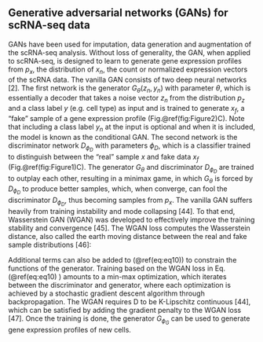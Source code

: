 
## Generative adversarial networks (GANs) for scRNA-seq data {#ch-3-3}

GANs have been used for imputation, data generation and augmentation of the scRNA-seq analysis. Without loss of generality, the GAN, when applied to scRNA-seq, is designed to learn to generate gene expression profiles from $p_{x}$, the distribution of $x_{n}$, the count or normalized expression vectors of the scRNA data. The vanilla GAN consists of two deep neural networks [2]. The first network is the generator $G_{\theta}(z_{n},y_{n})$ with parameter $\theta$, which is essentially a decoder that takes a noise vector $z_{n}$ from the distribution $p_{z}$ and a class label $y$ (e.g. cell type) as input and is trained to generate $x_{f}$, a "fake" sample of a gene expression profile (Fig.\@ref(fig:Figure2)C). Note that including a class label $y_{n}$ at the input is optional and when it is included, the model is known as the conditional GAN. The second network is the discriminator network $D_{\phi_{D}}$ with parameters $\phi_{D}$, which is a classifier trained to distinguish between the "real" sample $x$ and fake data $x_{f}$ (Fig.\@ref(fig:Figure1)C). The generator $G_{\theta}$ and discriminator $D_{\phi_{D}}$ are trained to outplay each other, resulting in a minimax game, in which $G_{\theta}$ is forced by $D_{\phi_{D}}$ to produce better samples, which, when converge, can fool the discriminator $D_{\phi_{D}}$, thus becoming samples from $p_{x}$. The vanilla GAN suffers heavily from training instability and mode collapsing [44]. To that end, Wasserstein GAN (WGAN) was developed to effectively improve the training stability and convergence [45]. The WGAN loss computes the Wasserstein distance, also called the earth moving distance between the real and fake sample distributions [46]:  

\begin{equation}
  L(\Theta)=\max_{\phi_{D}}\sum_{n=1}^{N}D_{\phi_{D}}(x_{n})-\sum{n=1}^{N}D_{\phi_{D}}(G_{\theta}(z_{n},y_{n})) (\#eq:eq10)
\end{equation}


Additional terms can also be added to (\@ref(eq:eq10)) to constrain the functions of the generator. Training based on the WGAN loss in Eq. (\@ref(eq:eq10) ) amounts to a min-max optimization, which iterates between the discriminator and generator, where each optimization is achieved by a stochastic gradient descent algorithm through backpropagation. The WGAN requires D to be K-Lipschitz continuous [44], which can be satisfied by adding the gradient penalty to the WGAN loss [47]. Once the training is done, the generator $G_{\phi_{G}}$ can be used to generate gene expression profiles of new cells.
